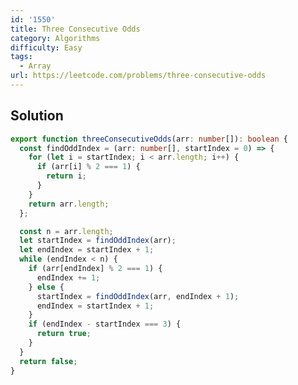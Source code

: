 ```yaml
---
id: '1550'
title: Three Consecutive Odds
category: Algorithms
difficulty: Easy
tags:
  - Array
url: https://leetcode.com/problems/three-consecutive-odds
---
```


## Solution

```typescript showLineNumbers
export function threeConsecutiveOdds(arr: number[]): boolean {
  const findOddIndex = (arr: number[], startIndex = 0) => {
    for (let i = startIndex; i < arr.length; i++) {
      if (arr[i] % 2 === 1) {
        return i;
      }
    }
    return arr.length;
  };

  const n = arr.length;
  let startIndex = findOddIndex(arr);
  let endIndex = startIndex + 1;
  while (endIndex < n) {
    if (arr[endIndex] % 2 === 1) {
      endIndex += 1;
    } else {
      startIndex = findOddIndex(arr, endIndex + 1);
      endIndex = startIndex + 1;
    }
    if (endIndex - startIndex === 3) {
      return true;
    }
  }
  return false;
}
```
